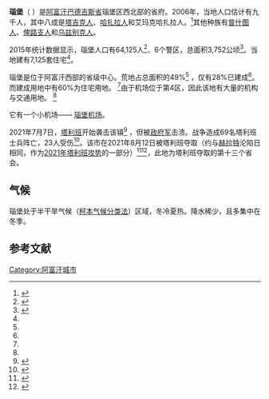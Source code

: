 {{Infobox settlement
|official_name=瑙堡
|population_as_of=2015
|population_blank1=
|population_blank1_title=Ethnicities
|population_density_metro_sq_mi=
|population_density_metro_km2=
|population_metro=
|population_density_urban_sq_mi=
|population_density_urban_km2=
|population_urban=64,125 <ref name="#1">{{cite web |title=The State of Afghan Cities Report 2015 |url=http://unhabitat.org/books/soac2015/ |access-date=2015-10-21 |ref=UN-Habitat |url-status=yes |archive-url=https://web.archive.org/web/20151031111515/http://unhabitat.org/books/soac2015/ |archive-date=2015-10-31 }}</ref>
|population_density_sq_mi=
|population_density_km2=auto
|population_footnotes=
|population_total=64,125 <ref name="#1"/>
|population_density_blank1_sq_mi=<!-- General information  --------------->
|elevation_ft=<!-- Area/postal codes & others -------->
|elevation_m=967
|elevation_footnotes=<!--for references: use <ref> </ref> tags-->
|area_blank1_sq_mi=<!-- Population   ----------------------->
|area_blank1_km2=|area_blank1_title=
|area_metro_sq_mi=
|area_metro_km2=
|area_urban_sq_mi=
|area_urban_km2=
|area_water_percent=
|population_density_blank1_km2=
|population_blank2_title=Religions
|area_water_km2=
|leader_name2=
|blank1_name=
|blank_info=
|utc_offset_DST=
|timezone_DST=
|utc_offset=
|timezone=[[UTC+4:30|UTC+4:30]]
|leader_name4=
|leader_title4=
|leader_name3=
|leader_title3=
|leader_title2=
|population_blank2=
|dot_y=
|dot_x=
|dot_map_caption=
|dot_mapsize=
|image_dot_map=
|footnotes=
|website=[http://www.naraiman.com/ www.naraiman.com]
|area_code=
|postal_code=
|postal_code_type=<!-- enter ZIP code, Postcode, Post code, Postal code... -->
|population_note=
|area_water_sq_mi=
|area_land_sq_mi=
|native_name=قلعه نو
|blank_emblem_type=
|pushpin_mapsize=300
<!-- Location ------------------>
|pushpin_label_position=bottom
|pushpin_map=
|map_caption1=
|mapsize1=
|image_map1=
|map_caption=
|mapsize=
|image_map=
|nickname=
|blank_emblem_size=
|image_blank_emblem=
|coordinates={{coord|34|59|12|N|63|7|45|E|region:AF|display=inline,title}}
|shield_size=
|image_shield=
|seal_size=
|image_seal=
|flag_size=
|image_flag=
|image_caption=瑙堡近照
|image_size=300
|image_skyline=Approach to Qala-I-Naw.jpg
|settlement_type=城区
|other_name=
|pushpin_map_caption=在阿富汗的位置
|subdivision_type=镇
|area_land_km2=<!--See table @ Template:Infobox Settlement for details on automatic unit conversion-->
|established_title3=<!-- Incorporated (city) -->
|area_total_sq_mi=
|area_total_km2=<!-- ALL fields dealing with a measurements are subject to automatic unit conversion-->
|area_magnitude=
|area_footnotes=
|leader_name1
=|leader_title1=<!-- for places with, say, both a mayor and a city manager -->
|leader_name=阿卜杜勒·卡迪爾·卡姆蘭（Abdul Qadir Kamran）

|leader_title=市长
|government_type=
|government_footnotes=
|established_date3=<!-- Area    --------------------->
|established_date2=
|subdivision_name1={{flagicon|Afghanistan|Taliban}} [[阿富汗伊斯兰酋长国|阿富汗伊斯兰酋长国]]
|established_title2=<!-- Incorporated (town) -->
|established_date=
|established_title=<!-- Settled -->
|subdivision_name4=<!-- Politics ----------------->

|subdivision_name3=[[瑙堡区|瑙堡区]]
|subdivision_name2=[[巴德吉斯省|巴德吉斯省]]
|subdivision_type5=
|subdivision_type4=
|subdivision_type3=[[县_(阿富汗)|县]]
|subdivision_type2=[[阿富汗行政区划|省]]
|subdivision_type1=国家
|blank1_info=
}}
'''瑙堡'''（{{Lang-prs|قلعه نو}} ）是[[阿富汗|阿富汗]][[巴德吉斯省|巴德吉斯省]]瑙堡区西北部的省府。2006年，当地人口估计有九千人，其中八成是[[塔吉克族|塔吉克人]]、[[哈扎拉人|哈扎拉人]]和艾玛克哈扎拉人。<ref>{{Cite web |url=http://www.world-gazetteer.com/wg.php?x=1138085326&men=gpro&lng=en&dat=32&geo=449988312&srt=npan&col=ohdq |title=World Gazetteer: Qalʿeh-ye Naw - profile of geographical entity including name variants |access-date=2021-08-25 |archive-date=2007-10-01 |archive-url=https://web.archive.org/web/20071001090801/http://www.world-gazetteer.com/wg.php?x=1138085326&men=gpro&lng=en&dat=32&geo=449988312&srt=npan&col=ohdq |dead-url=yes }}</ref>其他种族有[[普什圖人|普什图人]]、[[俾路支人|俾路支人]]和[[乌孜别克族|乌兹别克人]]。

2015年统计数据显示，瑙堡人口有64,125人<ref>{{Cite web|title=The State of Afghan Cities Report 2015|url=http://unhabitat.org/books/soac2015/|access-date=2015-10-21|archive-url=https://web.archive.org/web/20151031111515/http://unhabitat.org/books/soac2015/|archive-date=2015-10-31|dead-url=no}}</ref>、6个警区，总面积3,752公顷<ref name="#2">{{Cite web|title=The State of Afghan Cities Report 2015|url=http://unhabitat.org/books/soac2015_volume2/|access-date=2015-10-20|archive-url=https://web.archive.org/web/20151031111658/http://unhabitat.org/books/soac2015_volume2/|archive-date=2015-10-31|dead-url=no}}</ref>。当地建有7,125套住宅<ref name="#2"/>。

瑙堡是位于阿富汗西部的省级中心。荒地占总面积的49%<ref name="#2"/> ，仅有28%已建成<ref name="#2"/>。而建成用地中有60%为住宅用地。 <ref name="#2"/>由于机场位于第4区，因此该地有大量的机构与交通用地。 <ref name="#2"/>

它有一个小机场—— [[瑙堡机场|瑙堡机场]]。

2021年7月7日，[[塔利班|塔利班]]开始袭击该镇<ref name="bbc">{{Cite news|date=2021-07-07|title=Taliban battle their way into western Afghan city|url=https://www.bbc.co.uk/news/world-asia-57748695|work=|location=BBC News|accessdate=2021-07-07|archive-date=2021-08-17|archive-url=https://web.archive.org/web/20210817002705/https://www.bbc.co.uk/news/world-asia-57748695|dead-url=no}}</ref> ，但被[[阿富汗军队|政府军]]击溃。战争造成69名塔利班士兵阵亡，23人受伤<ref>{{Cite news|title=69 Taliban terrorists killed, 23 injured as Afghan forces regain control of Qala-e-Naw city - Times of India|url=https://timesofindia.indiatimes.com/world/south-asia/69-taliban-terrorists-killed-23-injured-as-afghan-forces-regain-control-of-qala-e-naw-city/articleshow/84228756.cms|accessdate=2021-07-09|work=[[The_Times_of_India|The Times of India]]|date=2021-07-08|language=en|archive-date=2021-08-13|archive-url=https://web.archive.org/web/20210813092631/https://timesofindia.indiatimes.com/world/south-asia/69-taliban-terrorists-killed-23-injured-as-afghan-forces-regain-control-of-qala-e-naw-city/articleshow/84228756.cms|dead-url=no}}</ref>。该市在2021年8月12日被塔利班夺取（约与[[赫拉特|赫拉特]]沦陷日相同，作为[[2021年塔利班攻勢|2021年塔利班攻势]]的一部分）<ref>{{Cite web |url=https://www.bbc.com/news/world-asia-58184202 |title=存档副本 |access-date=2021-08-25 |archive-date=2021-08-12 |archive-url=https://web.archive.org/web/20210812192131/https://www.bbc.com/news/world-asia-58184202 |dead-url=no }}</ref><ref>{{Cite web|title=Afghanistan Collapse Accelerates as 2 Vital Cities Near Fall to Taliban|url=https://www.nytimes.com/2021/08/12/world/asia/kandahar-afghanistan-taliban.html|access-date=2021-08-12|author=Sharif|first=Hussein|work=Nytimes|publisher=New York Times|archive-date=2021-08-12|archive-url=https://web.archive.org/web/20210812174047/https://www.nytimes.com/2021/08/12/world/asia/kandahar-afghanistan-taliban.html|dead-url=no}}</ref>，此地为塔利班夺取的第十三个省会。

== 气候 ==
瑙堡处于半干旱气候（[[柯本气候分类法|柯本气候分类法]]）区域，冬冷夏热。降水稀少，且多集中在冬季。{{Weather box|width=auto|Apr sun=162.5|Apr rain days=9|Mar rain days=10|Feb rain days=7|Jan rain days=5|Dec sun=110.2|Nov sun=175.4|Oct sun=197.0|Sep sun=310.8|Aug sun=334.0|Jul sun=367.2|Jun sun=344.8|May sun=264.0|Mar sun=170.9|Jun rain days=0|Feb sun=120.8|Jan sun=127.4|Dec precipitation mm=53.4|Nov precipitation mm=17.9|Oct precipitation mm=6.7|Sep precipitation mm=0.6|Aug precipitation mm=0.0|Jul precipitation mm=0.0|Jun precipitation mm=0.0|May precipitation mm=12.3|Apr precipitation mm=47.3|Mar precipitation mm=97.5|Feb precipitation mm=77.0|May rain days=3|Jul rain days=0|precipitation colour=green|Nov snow days=1|Dec humidity=76|Nov humidity=60|Oct humidity=53|Sep humidity=43|Aug humidity=37|Jul humidity=37|Jun humidity=39|May humidity=53|Apr humidity=70|Mar humidity=75|Feb humidity=75|Jan humidity=78|Dec snow days=3|Oct snow days=0|Aug rain days=0|Sep snow days=0|Aug snow days=0|Jul snow days=0|Jun snow days=0|May snow days=0|Apr snow days=0|Mar snow days=3|Feb snow days=5|Jan snow days=6|Dec rain days=5|Nov rain days=4|Oct rain days=2|Sep rain days=0|Jan precipitation mm=63.9|Dec record low C=−23.4|location=瑙堡|Jan high C=6.3|Feb mean C=2.4|Jan mean C=0.1|Dec high C=10.2|Nov high C=16.7|Oct high C=23.0|Sep high C=29.0|Aug high C=33.5|Jul high C=35.8|Jun high C=33.7|May high C=29.0|Apr high C=21.9|Mar high C=14.9|Feb high C=7.4|Dec record high C=26.5|Apr mean C=15.1|Nov record high C=30.5|Oct record high C=35.0|Sep record high C=37.7|Aug record high C=40.0|Jul record high C=42.8|Jun record high C=42.5|May record high C=39.1|Apr record high C=33.5|Mar record high C=32.7|Feb record high C=25.4|Jan record high C=23.2|single line=Y|metric first=Y|Mar mean C=3.6|May mean C=20.8|Nov record low C=−9.6|Sep low C=10.0|Oct record low C=-7.0|Sep record low C=0.2|Aug record low C=6.3|Jul record low C=11.2|Jun record low C=6.6|May record low C=2.3|Apr record low C=-9.0|Mar record low C=−10.9|Feb record low C=-26.1|Jan record low C=−27.3|Dec low C=-0.8|Nov low C=1.8|Oct low C=5.0|Aug low C=16.1|Jun mean C=25.8|Jul low C=18.2|Jun low C=15.8|May low C=12.0|Apr low C=8.9|Mar low C=2.9|Feb low C=-2.4|Jan low C=-4.0|Dec mean C=3.9|Nov mean C=8.6|Oct mean C=14.0|Sep mean C=20.5|Aug mean C=25.3|Jul mean C=28.2|source 1=NOAA (1970-1983) <ref name= NOAA>{{cite web
  |url = ftp://ftp.atdd.noaa.gov/pub/GCOS/WMO-Normals/RA-II/AH/40937.TXT
  |title = Qalai naw Climate Normals 1970-1983
  |publisher = [[National_Oceanic_and_Atmospheric_Administration|National Oceanic and Atmospheric Administration]]
  |access-date = 2012-12-25}}</ref>}}

== 参考文献 ==
{{Reflist}}
{{规范控制}}
[[Category:阿富汗城市|Category:阿富汗城市]]